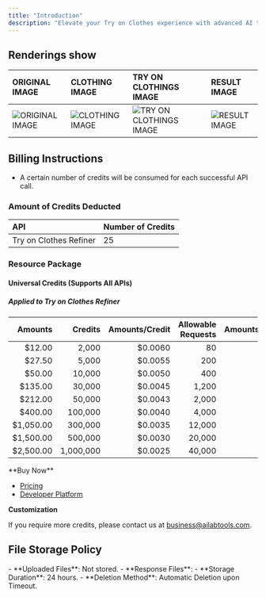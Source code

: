 ```yaml
---
title: "Introduction"
description: "Elevate your Try on Clothes experience with advanced AI that refines virtual try-on images, producing ultra-realistic visuals with precise details and vibrant colors for a truly immersive, lifelike fitting experience."
---
```


## Renderings show

| ORIGINAL IMAGE                                                                                        | CLOTHING IMAGE                                                                               | TRY ON CLOTHINGS IMAGE                                                                                                  | RESULT IMAGE                                                                                      |
|:------------------------------------------------------------------------------------------------------|:---------------------------------------------------------------------------------------------|:------------------------------------------------------------------------------------------------------------------------|:--------------------------------------------------------------------------------------------------|
| ![ORIGINAL IMAGE](https://ai-resource.ailabtools.com/try-on-clothes-refiner/doc/OriginalImage-1.webp) | ![CLOTHING IMAGE](https://ai-resource.ailabtools.com/try-on-clothes-refiner/doc/suit-1.webp) | ![TRY ON CLOTHINGS IMAGE](https://ai-resource.ailabtools.com/try-on-clothes-refiner/doc/TryOnClothesResultImage-1.webp) | ![RESULT IMAGE](https://ai-resource.ailabtools.com/try-on-clothes-refiner/doc/ResultImage-1.webp) |

## Billing Instructions

- A certain number of credits will be consumed for each successful API call.

### Amount of Credits Deducted

| API                    | Number of Credits |
|:-----------------------|:------------------|
| Try on Clothes Refiner | 25                |

### Resource Package

#### Universal Credits (Supports All APIs)

##### Applied to Try on Clothes Refiner

|   Amounts |   Credits | Amounts/Credit | Allowable Requests | Amounts/Request |
|----------:|----------:|---------------:|-------------------:|----------------:|
|    $12.00 |     2,000 |        $0.0060 |                 80 |         $0.1500 |
|    $27.50 |     5,000 |        $0.0055 |                200 |         $0.1375 |
|    $50.00 |    10,000 |        $0.0050 |                400 |         $0.1250 |
|   $135.00 |    30,000 |        $0.0045 |              1,200 |         $0.1125 |
|   $212.00 |    50,000 |        $0.0043 |              2,000 |         $0.1075 |
|   $400.00 |   100,000 |        $0.0040 |              4,000 |         $0.1000 |
| $1,050.00 |   300,000 |        $0.0035 |             12,000 |         $0.0875 |
| $1,500.00 |   500,000 |        $0.0030 |             20,000 |         $0.0750 |
| $2,500.00 | 1,000,000 |        $0.0025 |             40,000 |         $0.0625 |
<Tip>
**Buy Now**

- <a href="https://www.ailabtools.com/price?tab=developer" target="_blank">Pricing</a>
- <a href="https://www.ailabtools.com/developer-platform" target="_blank">Developer Platform</a>

**Customization**

If you require more credits, please contact us at <a href="mailto:business@ailabtools.com">business@ailabtools.com</a>.
</Tip>
## File Storage Policy
<Tip>
- **Uploaded Files**: Not stored.
- **Response Files**:
  - **Storage Duration**: 24 hours.
  - **Deletion Method**: Automatic Deletion upon Timeout.
</Tip>  